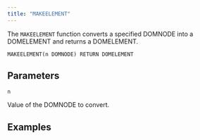 ```yaml
---
title: "MAKEELEMENT"
---
```


The `MAKEELEMENT` function converts a specified DOMNODE into a DOMELEMENT and returns a DOMELEMENT.

```
MAKEELEMENT(n DOMNODE) RETURN DOMELEMENT
```

## Parameters

`n`

Value of the DOMNODE to convert.

## Examples
